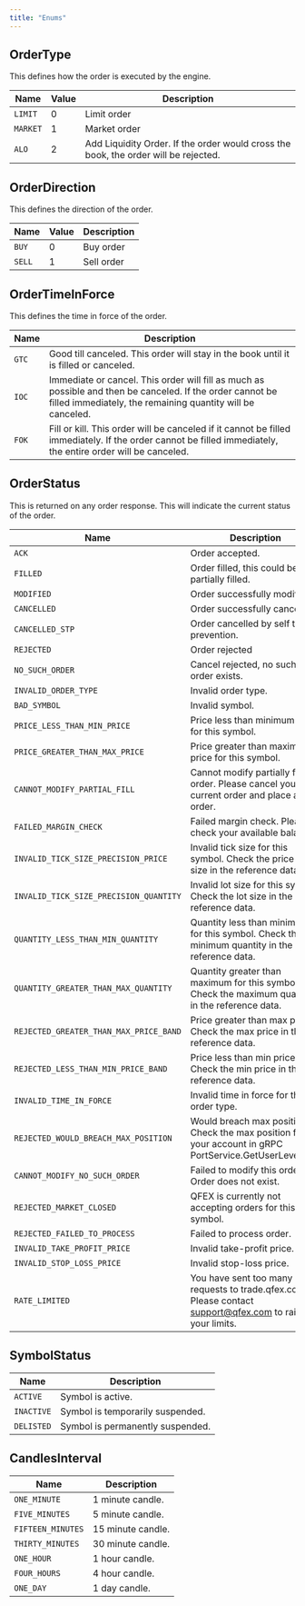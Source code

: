 ```yaml
---
title: "Enums"
---
```


## OrderType

This defines how the order is executed by the engine.

| Name     | Value | Description                                                                         |
| -------- | ----- | ----------------------------------------------------------------------------------- |
| `LIMIT`  | 0     | Limit order                                                                         |
| `MARKET` | 1     | Market order                                                                        |
| `ALO`    | 2     | Add Liquidity Order. If the order would cross the book, the order will be rejected. |

## OrderDirection

This defines the direction of the order.

| Name   | Value | Description |
| ------ | ----- | ----------- |
| `BUY`  | 0     | Buy order   |
| `SELL` | 1     | Sell order  |

## OrderTimeInForce

This defines the time in force of the order.

| Name  | Description                                                                                                                                                             |
| ----- | ----------------------------------------------------------------------------------------------------------------------------------------------------------------------- |
| `GTC` | Good till canceled. This order will stay in the book until it is filled or canceled.                                                                                    |
| `IOC` | Immediate or cancel. This order will fill as much as possible and then be canceled. If the order cannot be filled immediately, the remaining quantity will be canceled. |
| `FOK` | Fill or kill. This order will be canceled if it cannot be filled immediately. If the order cannot be filled immediately, the entire order will be canceled.             |

## OrderStatus

This is returned on any order response. This will indicate the current status of the order.

| Name                                   | Description                                                                                              |
| -------------------------------------- | -------------------------------------------------------------------------------------------------------- |
| `ACK`                                  | Order accepted.                                                                                          |
| `FILLED`                               | Order filled, this could be partially filled.                                                            |
| `MODIFIED`                             | Order successfully modified.                                                                             |
| `CANCELLED`                            | Order successfully cancelled.                                                                            |
| `CANCELLED_STP`                        | Order cancelled by self trade prevention.                                                                |
| `REJECTED`                             | Order rejected                                                                                           |
| `NO_SUCH_ORDER`                        | Cancel rejected, no such order exists.                                                                   |
| `INVALID_ORDER_TYPE`                   | Invalid order type.                                                                                      |
| `BAD_SYMBOL`                           | Invalid symbol.                                                                                          |
| `PRICE_LESS_THAN_MIN_PRICE`            | Price less than minimum price for this symbol.                                                           |
| `PRICE_GREATER_THAN_MAX_PRICE`         | Price greater than maximum price for this symbol.                                                        |
| `CANNOT_MODIFY_PARTIAL_FILL`           | Cannot modify partially filled order. Please cancel your current order and place a new order.            |
| `FAILED_MARGIN_CHECK`                  | Failed margin check. Please check your available balance.                                                |
| `INVALID_TICK_SIZE_PRECISION_PRICE`    | Invalid tick size for this symbol. Check the price tick size in the reference data.                      |
| `INVALID_TICK_SIZE_PRECISION_QUANTITY` | Invalid lot size for this symbol. Check the lot size in the reference data.                              |
| `QUANTITY_LESS_THAN_MIN_QUANTITY`      | Quantity less than minimum for this symbol. Check the minimum quantity in the reference data.            |
| `QUANTITY_GREATER_THAN_MAX_QUANTITY`   | Quantity greater than maximum for this symbol. Check the maximum quantity in the reference data.         |
| `REJECTED_GREATER_THAN_MAX_PRICE_BAND` | Price greater than max price. Check the max price in the reference data.                                 |
| `REJECTED_LESS_THAN_MIN_PRICE_BAND`    | Price less than min price. Check the min price in the reference data.                                    |
| `INVALID_TIME_IN_FORCE`                | Invalid time in force for this order type.                                                               |
| `REJECTED_WOULD_BREACH_MAX_POSITION`   | Would breach max position. Check the max position for your account in gRPC PortService.GetUserLeverage.  |
| `CANNOT_MODIFY_NO_SUCH_ORDER`          | Failed to modify this order. Order does not exist.                                                       |
| `REJECTED_MARKET_CLOSED`               | QFEX is currently not accepting orders for this symbol.                                                  |
| `REJECTED_FAILED_TO_PROCESS`           | Failed to process order.                                                                                 |
| `INVALID_TAKE_PROFIT_PRICE`            | Invalid take-profit price.                                                                               |
| `INVALID_STOP_LOSS_PRICE`              | Invalid stop-loss price.                                                                                 |
| `RATE_LIMITED`                         | You have sent too many requests to trade.qfex.com. Please contact support@qfex.com to raise your limits. |

## SymbolStatus

| Name       | Description                      |
| ---------- | -------------------------------- |
| `ACTIVE`   | Symbol is active.                |
| `INACTIVE` | Symbol is temporarily suspended. |
| `DELISTED` | Symbol is permanently suspended. |

## CandlesInterval

| Name              | Description       |
| ----------------- | ----------------- |
| `ONE_MINUTE`      | 1 minute candle.  |
| `FIVE_MINUTES`    | 5 minute candle.  |
| `FIFTEEN_MINUTES` | 15 minute candle. |
| `THIRTY_MINUTES`  | 30 minute candle. |
| `ONE_HOUR`        | 1 hour candle.    |
| `FOUR_HOURS`      | 4 hour candle.    |
| `ONE_DAY`         | 1 day candle.     |
